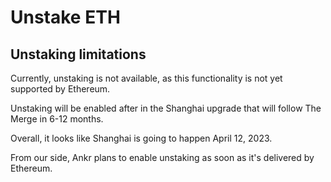 # Unstake ETH

## Unstaking limitations
Currently, unstaking is not available, as this functionality is not yet supported by Ethereum.

Unstaking will be enabled after in the Shanghai upgrade that will follow The Merge in 6-12 months.

Overall, it looks like Shanghai is going to happen April 12, 2023.

From our side, Ankr plans to enable unstaking as soon as it's delivered by Ethereum. 